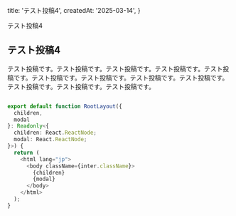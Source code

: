   title: 'テスト投稿4',
  createdAt: '2025-03-14',
}

テスト投稿4

## テスト投稿4

テスト投稿です。テスト投稿です。テスト投稿です。テスト投稿です。テスト投稿です。テスト投稿です。テスト投稿です。テスト投稿です。テスト投稿です。テスト投稿です。テスト投稿です。テスト投稿です。

```ts

export default function RootLayout({
  children,
  modal
}: Readonly<{
  children: React.ReactNode;
  modal: React.ReactNode;
}>) {
  return (
    <html lang="jp">
      <body className={inter.className}>        
        {children}       
        {modal}
      </body>
    </html>
  );
}

```